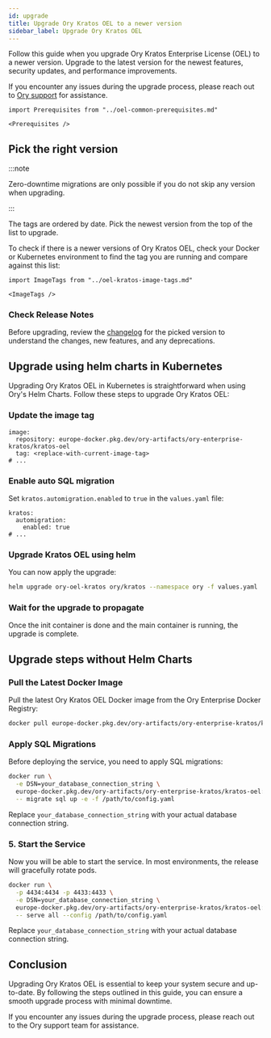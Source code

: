 ```yaml
---
id: upgrade
title: Upgrade Ory Kratos OEL to a newer version
sidebar_label: Upgrade Ory Kratos OEL
---
```


Follow this guide when you upgrade Ory Kratos Enterprise License (OEL) to a newer version. Upgrade to the latest version for the
newest features, security updates, and performance improvements.

If you encounter any issues during the upgrade process, please reach out to [Ory support](https://console.ory.com/support) for
assistance.

```mdx-code-block
import Prerequisites from "../oel-common-prerequisites.md"

<Prerequisites />
```

## Pick the right version

:::note

Zero-downtime migrations are only possible if you do not skip any version when upgrading.

:::

The tags are ordered by date. Pick the newest version from the top of the list to upgrade.

To check if there is a newer versions of Ory Kratos OEL, check your Docker or Kubernetes environment to find the tag you are
running and compare against this list:

```mdx-code-block
import ImageTags from "../oel-kratos-image-tags.md"

<ImageTags />
```

### Check Release Notes

Before upgrading, review the [changelog](changelog.mdx) for the picked version to understand the changes, new features, and any
deprecations.

## Upgrade using helm charts in Kubernetes

Upgrading Ory Kratos OEL in Kubernetes is straightforward when using Ory's Helm Charts. Follow these steps to upgrade Ory Kratos
OEL:

### Update the image tag

```
image:
  repository: europe-docker.pkg.dev/ory-artifacts/ory-enterprise-kratos/kratos-oel
  tag: <replace-with-current-image-tag>
# ...
```

### Enable auto SQL migration

Set `kratos.automigration.enabled` to `true` in the `values.yaml` file:

```
kratos:
  automigration:
    enabled: true
# ...
```

### Upgrade Kratos OEL using helm

You can now apply the upgrade:

```bash
helm upgrade ory-oel-kratos ory/kratos --namespace ory -f values.yaml
```

### Wait for the upgrade to propagate

Once the init container is done and the main container is running, the upgrade is complete.

## Upgrade steps without Helm Charts

### Pull the Latest Docker Image

Pull the latest Ory Kratos OEL Docker image from the Ory Enterprise Docker Registry:

```bash
docker pull europe-docker.pkg.dev/ory-artifacts/ory-enterprise-kratos/kratos-oel:<new-version-tag>
```

### Apply SQL Migrations

Before deploying the service, you need to apply SQL migrations:

```bash
docker run \
  -e DSN=your_database_connection_string \
  europe-docker.pkg.dev/ory-artifacts/ory-enterprise-kratos/kratos-oel:<new-version-tag> \
  -- migrate sql up -e -f /path/to/config.yaml
```

Replace `your_database_connection_string` with your actual database connection string.

### 5. Start the Service

Now you will be able to start the service. In most environments, the release will gracefully rotate pods.

```bash
docker run \
  -p 4434:4434 -p 4433:4433 \
  -e DSN=your_database_connection_string \
  europe-docker.pkg.dev/ory-artifacts/ory-enterprise-kratos/kratos-oel:<new-version-tag> \
  -- serve all --config /path/to/config.yaml
```

Replace `your_database_connection_string` with your actual database connection string.

## Conclusion

Upgrading Ory Kratos OEL is essential to keep your system secure and up-to-date. By following the steps outlined in this guide,
you can ensure a smooth upgrade process with minimal downtime.

If you encounter any issues during the upgrade process, please reach out to the Ory support team for assistance.
